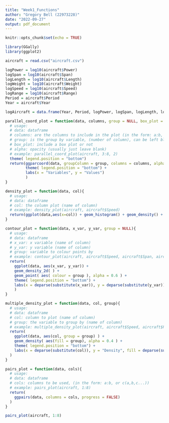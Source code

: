 ---
title: "Week1_Functions"
author: "Gregory Bell (22973228)"
date: "2022-09-27"
output: pdf_document
---

```{r setup, include=FALSE}
knitr::opts_chunk$set(echo = TRUE)
```

```{r}
library(GGally)
library(ggplot2)
```

```{r}
aircraft = read.csv("aircraft.csv")

logPower = log10(aircraft$Power)
logSpan = log10(aircraft$Span)
logLength = log10(aircraft$Length)
logWeight = log10(aircraft$Weight)
logSpeed = log10(aircraft$Speed)
logRange = log10(aircraft$Range)
Period = aircraft$Period
Year = aircraft$Year

logAircraft = data.frame(Year, Period, logPower, logSpan, logLength, logWeight, logSpeed, logRange)
```

```{r}
parallel_coord_plot = function(data, columns, group = NULL, box_plot = FALSE, alpha = 0.1){
  # usage:
  # data: dataframe
  # columns: are the columns to include in the plot (in the form: a:b, or c(a,b,c...))
  # group: is the group by variable, (number of column), can be left blank for no grouping
  # box_plot: include a box plot or not
  # alpha: opacity (usually just leave blank)
  # example: parallel_coord_plot(aircraft, 3:8, 2)
  theme( legend.position = "bottom")
  return(ggparcoord(data, groupColumn = group, columns = columns, alpha = alpha, scale = "globalminmax", boxplot = box_plot) + 
         theme( legend.position = "bottom") +
         labs(x = "Variables", y = "Values")
         )
}
```

```{r}
density_plot = function(data, col){
  # usage:
  # data: dataframe
  # col: the column plot (name of column)
  # example: density_plot(aircraft, aircraft$Speed)
  return(ggplot(data,aes(x=col)) + geom_histogram() + geom_density() + labs(x = deparse(substitute(col)), y = "Density"))
}
```

```{r}
contour_plot = function(data, x_var, y_var, group = NULL){
  # usage:
  # data: dataframe
  # x_var: x variable (name of column)
  # y_var: y variable (name of column)
  # group: variable to colour points by
  # example: contour_plot(aircraft, aircraft$Speed, aircraft$Span, aircraft$Period)
  return(
    ggplot(data, aes(x_var, y_var)) +
    geom_density_2d( ) +
    geom_point( aes( colour = group ), alpha = 0.6 ) +
    theme( legend.position = "bottom") +
    labs(x = deparse(substitute(x_var)), y = deparse(substitute(y_var)), colour = deparse(substitute(group)))
    )
}
```

```{r}
multiple_density_plot = function(data, col, group){
  # usage:
  # data: dataframe
  # col: column to plot (name of column)
  # group: the variable to group by (name of column)
  # example: multiple_density_plot(aircraft, aircraft$Speed, aircraft$Period)
  return(
    ggplot(data, aes(col, group = group) ) +
    geom_density( aes(fill = group), alpha = 0.4 ) +
    theme( legend.position = "bottom") +
    labs(x = deparse(substitute(col)), y = "Density", fill = deparse(substitute(group)))
  )
}
```

```{r}
pairs_plot = function(data, cols){
  # usage:
  # data: dataframe
  # cols: columns to be used, (in the form: a:b, or c(a,b,c...))
  # example: pairs_plot(aircraft, 1:8)
  return(
    ggpairs(data, columns = cols, progress = FALSE)
  )
}
```




```{r}
pairs_plot(aircraft, 1:8)
```








